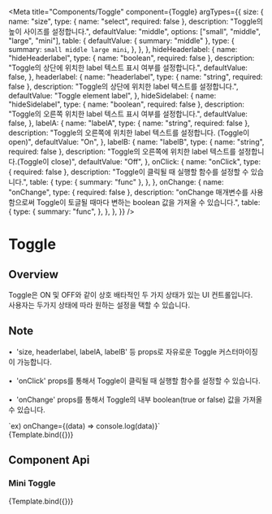 
<Meta
  title="Components/Toggle"
  component={Toggle}
  argTypes={{
    size: {
      name: "size",
      type: { name: "select", required: false },
      description: "Toggle의 높이 사이즈를 설정합니다.",
      defaultValue: "middle",
      options: ["small", "middle", "large", "mini"],
      table: {
        defaultValue: { summary: "middle" },
        type: {
          summary: `small middle large mini`,
        },
      },
    },
    hideHeaderlabel: {
      name: "hideHeaderlabel",
      type: { name: "boolean", required: false },
      description:
        "Toggle의 상단에 위치한 label 텍스트 표시 여부를 설정합니다.",
      defaultValue: false,
    },
    headerlabel: {
      name: "headerlabel",
      type: { name: "string", required: false },
      description: "Toggle의 상단에 위치한 label 텍스트를 설정합니다.",
      defaultValue: "Toggle element label",
    },
    hideSidelabel: {
      name: "hideSidelabel",
      type: { name: "boolean", required: false },
      description:
        "Toggle의 오른쪽 위치한 label 텍스트 표시 여부를 설정합니다.",
      defaultValue: false,
    },
    labelA: {
      name: "labelA",
      type: { name: "string", required: false },
      description:
        "Toggle의 오른쪽에 위치한 label 텍스트를 설정합니다. (Toggle이 open)",
      defaultValue: "On",
    },
    labelB: {
      name: "labelB",
      type: { name: "string", required: false },
      description:
        "Toggle의 오른쪽에 위치한 label 텍스트를 설정합니다.(Toggle이 close)",
      defaultValue: "Off",
    },
    onClick: {
      name: "onClick",
      type: { required: false },
      description: "Toggle이 클릭될 때 실행할 함수를 설정할 수 있습니다.",
      table: {
        type: { summary: "func" },
      },
    },
    onChange: {
      name: "onChange",
      type: { required: false },
      description:
        "onChange 매개변수를 사용함으로써 Toggle이 토글될 때마다 변하는 boolean 값을 가져올 수 있습니다.",
      table: {
        type: {
          summary: "func",
        },
      },
    },
  }}
/>

# Toggle

## Overview

Toggle은 ON 및 OFF와 같이 상호 배타적인 두 가지 상태가 있는 UI 컨트롤입니다.<br/>
사용자는 두가지 상태에 따라 원하는 설정을 택할 수 있습니다.


## Note

&bull;&nbsp; 'size, headerlabel, labelA, labelB' 등 props로 자유로운 Toggle 커스터마이징이 가능합니다.<br /><br />
&bull;&nbsp; 'onClick' props를 통해서 Toggle이 클릭될 때 실행할 함수를 설정할 수 있습니다.<br /><br />
&bull;&nbsp; 'onChange' props를 통해서 Toggle의 내부 boolean(true or false) 값을 가져올 수 있습니다.

<div style={{ marginLeft: "30px" }}>
  `ex) onChange={(data) => console.log(data)}`
</div>

<Canvas>
  <Story name="Default" args={{}}>
    {Template.bind({})}
  </Story>
</Canvas>

## Component Api

<ArgsTable story="Default" />

### Mini Toggle

<Canvas>
  <Story name="Mini Toggle" args={{ size: "mini" }}>
    {Template.bind({})}
  </Story>
</Canvas>
